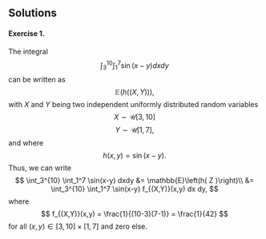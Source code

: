## Solutions {-}

#### Exercise 1. {-} 

The integral 
$$
\int_3^{10} \int_1^7 \sin(x-y) dxdy
$$
can be written as 
$$
\mathbb{E}\left(h( (X,Y) )\right),
$$
with $X$ and $Y$ being two independent uniformly distributed random variables
$$
X\sim\mathcal{U}[3,10]
$$ 
$$
Y\sim\mathcal{U}[1,7],
$$ 
and where 
$$
h(x,y) = \sin(x-y).
$$
Thus, we can write 
$$
\int_3^{10} \int_1^7 \sin(x-y) dxdy 
&= \mathbb{E}\left(h( Z )\right)\\
&= \int_3^{10} \int_1^7 \sin(x-y) f_{(X,Y)}(x,y) dx dy,
$$
where 
$$
f_{(X,Y)}(x,y) = \frac{1}{(10-3)(7-1)} = \frac{1}{42}
$$
for all $(x,y)\in[3,10]\times[1,7]$ and zero else. 